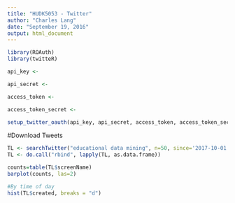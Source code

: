 ```yaml
---
title: "HUDK5053 - Twitter"
author: "Charles Lang"
date: "September 19, 2016"
output: html_document
---
```


```r
library(ROAuth)
library(twitteR)

api_key <- 

api_secret <- 

access_token <- 

access_token_secret <- 

setup_twitter_oauth(api_key, api_secret, access_token, access_token_secret)
```

#Download Tweets
```r
TL <- searchTwitter("educational data mining", n=50, since='2017-10-01', until='2016-10-08')
TL <- do.call("rbind", lapply(TL, as.data.frame))
```

```r
counts=table(TL$screenName)
barplot(counts, las=2)

#By time of day
hist(TL$created, breaks = "d")
```
